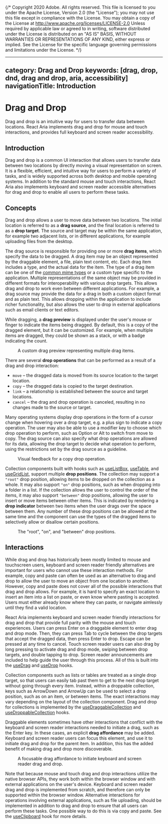 {/* Copyright 2020 Adobe. All rights reserved.
This file is licensed to you under the Apache License, Version 2.0 (the "License");
you may not use this file except in compliance with the License. You may obtain a copy
of the License at http://www.apache.org/licenses/LICENSE-2.0
Unless required by applicable law or agreed to in writing, software distributed under
the License is distributed on an "AS IS" BASIS, WITHOUT WARRANTIES OR REPRESENTATIONS
OF ANY KIND, either express or implied. See the License for the specific language
governing permissions and limitations under the License. */}



---
category: Drag and Drop
keywords: [drag, drop, dnd, drag and drop, aria, accessibility]
navigationTitle: Introduction
---

# Drag and Drop

Drag and drop is an intuitive way for users to transfer data between locations. React Aria implements drag and drop for mouse and touch interactions, and provides full keyboard and screen reader accessibility.

## Introduction

Drag and drop is a common UI interaction that allows users to transfer data between two locations by directly moving a visual representation on screen.
It is a flexible, efficient, and intuitive way for users to perform a variety of tasks, and is widely supported across both desktop and mobile operating systems.
In addition to the standard mouse and touch interactions, React Aria also implements keyboard and screen reader accessible alternatives for drag and drop to enable all users to perform these tasks.

## Concepts

Drag and drop allows a user to move data between two locations. The initial location is referred to as a **drag source**, and the final location is referred to as a **drop target**. The source and target may be within the same application, for example two adjacent lists, or in different applications, for example uploading files from the desktop.

The drag source is responsible for providing one or more **drag items**, which specify the data to be dragged. A drag item may be an object represented by the draggable element, a file, plain text content, etc. Each drag item includes a type, and the actual data for the item. The type of a drag item can be one of the [common mime types](https://developer.mozilla.org/en-US/docs/Web/HTTP/Basics_of_HTTP/MIME_types/Common_types) or a custom type specific to the application. Multiple representations of the same object may be provided in different formats for interoperability with various drop targets. This allows drag and drop to work even between different applications. For example, a drag source may provide the data for a drag in both a custom object format and as plain text. This allows dropping within the application to include richer functionality, but also allows the user to drop in external applications such as email clients or text editors.

While dragging, a **drag preview** is displayed under the user's mouse or finger to indicate the items being dragged. By default, this is a copy of the dragged element, but it can be customized. For example, when multiple items are dragged, they could be shown as a stack, or with a badge indicating the count.

<figure style={{display: 'flex', flexDirection: 'column', alignItems: 'center', margin: '20px 0'}}>
  <DragPreview role="img" aria-labelledby="drag-preview-caption" />
  <figcaption id="drag-preview-caption" style={{fontStyle: 'italic'}}>A custom drag preview representing multiple drag items.</figcaption>
</figure>

There are several **drop operations** that can be performed as a result of a drag and drop interaction:

* `move` – the dragged data is moved from its source location to the target location.
* `copy` – the dragged data is copied to the target destination.
* `link` – a relationship is established between the source and target locations.
* `cancel` – the drag and drop operation is canceled, resulting in no changes made to the source or target.

Many operating systems display drop operations in the form of a cursor change when hovering over a drop target, e.g. a plus sign to indicate a copy operation. The user may also be able to use a modifier key to choose which drop operation to perform, such as <Keyboard>Option</Keyboard> or <Keyboard>Alt</Keyboard> to switch from move to copy. The drag source can also specify what drop operations are allowed for its data, allowing the drop target to decide what operation to perform, using the restrictions set by the drag source as a guideline.

<figure style={{display: 'flex', flexDirection: 'column', alignItems: 'center', margin: '20px 0'}}>
  <DropOperation role="img" aria-labelledby="drop-operation-caption" />
  <figcaption id="drop-operation-caption" style={{fontStyle: 'italic'}}>Visual feedback for a copy drop operation.</figcaption>
</figure>

Collection components built with hooks such as [useListBox](useListBox.html), [useTable](useTable.html), and [useGridList](useGridList.html), support multiple **drop positions**. The collection may support a `"root"` drop position, allowing items to be dropped on the collection as a whole. It may also support `"on"` drop positions, such as when dropping into a folder in a list. If the collection allows the user to control the order of the items, it may also support `"between"` drop positions, allowing the user to insert or move items between other items. This is indicated by rendering a **drop indicator** between two items when the user drags over the space between them. Any number of these drop positions can be allowed at the same time and the component can use the types of the dragged items to selectively allow or disallow certain positions.

<figure style={{display: 'flex', flexDirection: 'column', alignItems: 'center', margin: '20px 0'}}>
  <div style={{display: 'flex', flexWrap: 'wrap', justifyContent: 'center', gap: 50, marginBottom: 4, background: 'var(--anatomy-gray-100)', padding: 32, width: 'calc(100% - 64px)', borderRadius: 4}}>
    <RootDropPosition role="img" aria-label="Root drop position" />
    <OnDropPosition role="img" aria-label="On drop position" />
    <BetweenDropPosition role="img" aria-label="Between drop position" />
  </div>
  <figcaption style={{fontStyle: 'italic'}}>The "root", "on", and "between" drop positions.</figcaption>
</figure>

## Interactions

While drag and drop has historically been mostly limited to mouse and touchscreen users, keyboard and screen reader friendly alternatives are important for users who cannot use these interaction methods. For example, copy and paste can often be used as an alternative to drag and drop to allow the user to move an object from one location to another. However, copy and paste does not cover all of the possible interactions that drag and drop allows. For example, it is hard to specify an exact location to insert an item into a list on paste, or even know where pasting is accepted. Users must either already know where they can paste, or navigate aimlessly until they find a valid location.

React Aria implements keyboard and screen reader friendly interactions for drag and drop that provide full parity with the mouse and touch experiences. Users can press <Keyboard>Enter</Keyboard> on a draggable element to enter drag and drop mode. Then, they can press <Keyboard>Tab</Keyboard> to cycle between the drop targets that accept the dragged data, then press <Keyboard>Enter</Keyboard> to drop. <Keyboard>Escape</Keyboard> can be pressed at any time to cancel. Touch screen reader users can also drag by long pressing to activate drag and drop mode, swiping between drop targets, and double tapping to drop. Screen reader announcements are included to help guide the user through this process. All of this is built into the [useDrag](useDrag.html) and [useDrop](useDrop.html) hooks.

Collection components such as lists or tables are treated as a single drop target, so that users can easily tab past them to get to the next drop target without going through every item. Instead, within a droppable collection, keys such as <Keyboard>ArrowDown</Keyboard> and <Keyboard>ArrowUp</Keyboard> can be used to select a drop position, such as on an item, or between items. The exact interactions may vary depending on the layout of the collection component. Drag and drop for collections is implemented by the [useDraggableCollection](useDraggableCollection.html) and [useDroppableCollection](useDroppableCollection.html) hooks.

Draggable elements sometimes have other interactions that conflict with the keyboard and screen reader interactions needed to initiate a drag, such as the <Keyboard>Enter</Keyboard> key. In these cases, an explicit **drag affordance** may be added. Keyboard and screen reader users can focus this element, and use it to initiate drag and drop for the parent item. In addition, this has the added benefit of making drag and drop more discoverable.

<figure style={{display: 'flex', flexDirection: 'column', alignItems: 'center', margin: '20px 0'}}>
  <DragAffordance role="img" aria-labelledby="drag-affordance-caption" />
  <figcaption id="drag-affordance-caption" style={{fontStyle: 'italic'}}>A focusable drag affordance to initiate keyboard and screen reader drag and drop.</figcaption>
</figure>

Note that because mouse and touch drag and drop interactions utilize the native browser APIs, they work both within the browser window and with external applications on the user's device. Keyboard and screen reader drag and drop is implemented from scratch, and therefore can only be supported within the browser window. Alternative interactions for operations involving external applications, such as file uploading, should be implemented in addition to drag and drop to ensure that all users can perform these tasks. One possible way to do this is via copy and paste. See the [useClipboard](useClipboard.html) hook for more details.
